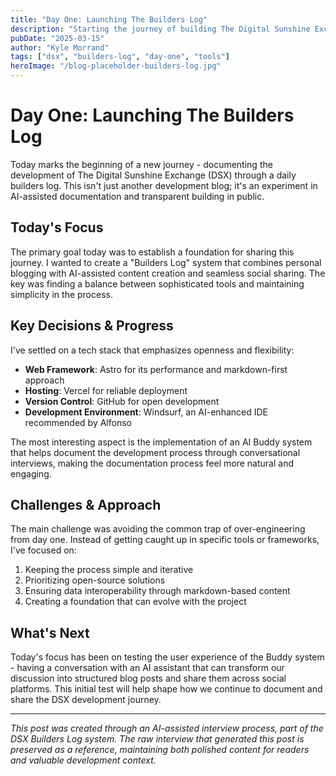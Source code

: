 ```yaml
---
title: "Day One: Launching The Builders Log"
description: "Starting the journey of building The Digital Sunshine Exchange (DSX) with an AI-assisted development log, focusing on open-source tools and transparent documentation."
pubDate: "2025-03-15"
author: "Kyle Morrand"
tags: ["dsx", "builders-log", "day-one", "tools"]
heroImage: "/blog-placeholder-builders-log.jpg"
---
```


# Day One: Launching The Builders Log

Today marks the beginning of a new journey - documenting the development of The Digital Sunshine Exchange (DSX) through a daily builders log. This isn't just another development blog; it's an experiment in AI-assisted documentation and transparent building in public.

## Today's Focus

The primary goal today was to establish a foundation for sharing this journey. I wanted to create a "Builders Log" system that combines personal blogging with AI-assisted content creation and seamless social sharing. The key was finding a balance between sophisticated tools and maintaining simplicity in the process.

## Key Decisions & Progress

I've settled on a tech stack that emphasizes openness and flexibility:
- **Web Framework**: Astro for its performance and markdown-first approach
- **Hosting**: Vercel for reliable deployment
- **Version Control**: GitHub for open development
- **Development Environment**: Windsurf, an AI-enhanced IDE recommended by Alfonso

The most interesting aspect is the implementation of an AI Buddy system that helps document the development process through conversational interviews, making the documentation process feel more natural and engaging.

## Challenges & Approach

The main challenge was avoiding the common trap of over-engineering from day one. Instead of getting caught up in specific tools or frameworks, I've focused on:
1. Keeping the process simple and iterative
2. Prioritizing open-source solutions
3. Ensuring data interoperability through markdown-based content
4. Creating a foundation that can evolve with the project

## What's Next

Today's focus has been on testing the user experience of the Buddy system - having a conversation with an AI assistant that can transform our discussion into structured blog posts and share them across social platforms. This initial test will help shape how we continue to document and share the DSX development journey.

---

*This post was created through an AI-assisted interview process, part of the DSX Builders Log system. The raw interview that generated this post is preserved as a reference, maintaining both polished content for readers and valuable development context.*
